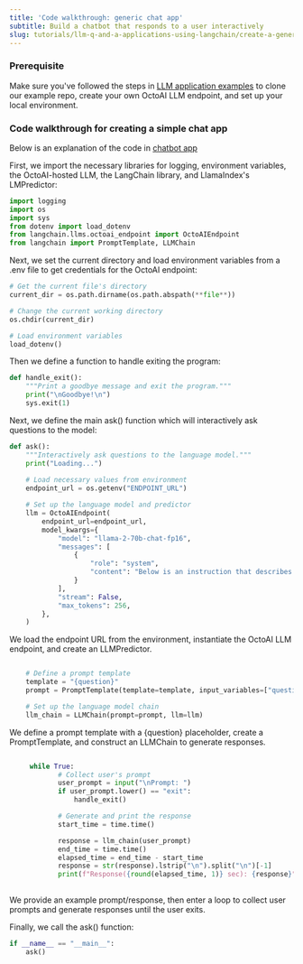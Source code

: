 ```yaml
---
title: 'Code walkthrough: generic chat app'
subtitle: Build a chatbot that responds to a user interactively
slug: tutorials/llm-q-and-a-applications-using-langchain/create-a-generic-chat-app
---
```



### Prerequisite

Make sure you've followed the steps in [LLM application examples](environment-setup.mdx) to clone our example repo, create your own OctoAI LLM endpoint, and set up your local environment.

### Code walkthrough for creating a simple chat app

Below is an explanation of the code in [chatbot app](https://github.com/octoml/hackathon-2023-rag/blob/main/pdf-qa/chat%5Fmain.py)

First, we import the necessary libraries for logging, environment variables, the OctoAI-hosted LLM, the LangChain library, and LlamaIndex's LMPredictor:

```Python Python
import logging
import os
import sys
from dotenv import load_dotenv
from langchain.llms.octoai_endpoint import OctoAIEndpoint
from langchain import PromptTemplate, LLMChain
```

Next, we set the current directory and load environment variables from a .env file to get credentials for the OctoAI endpoint:

```Python Python
# Get the current file's directory
current_dir = os.path.dirname(os.path.abspath(**file**))  

# Change the current working directory
os.chdir(current_dir)  

# Load environment variables
load_dotenv()
```

Then we define a function to handle exiting the program:

```Python Python
def handle_exit():  
    """Print a goodbye message and exit the program."""  
    print("\nGoodbye!\n")  
    sys.exit(1)
```

Next, we define the main ask() function which will interactively ask questions to the model:

```Python Python
def ask():  
    """Interactively ask questions to the language model."""  
    print("Loading...")
    
    # Load necessary values from environment
    endpoint_url = os.getenv("ENDPOINT_URL")

    # Set up the language model and predictor
    llm = OctoAIEndpoint(
        endpoint_url=endpoint_url,
        model_kwargs={
            "model": "llama-2-70b-chat-fp16",
            "messages": [
                {
                    "role": "system",
                    "content": "Below is an instruction that describes a task. Write a response that appropriately completes the request.",
                }
            ],
            "stream": False,
            "max_tokens": 256,
        },
    )

```

We load the endpoint URL from the environment, instantiate the OctoAI LLM endpoint, and create an LLMPredictor.

```Python Python

    # Define a prompt template
    template = "{question}"
    prompt = PromptTemplate(template=template, input_variables=["question"])

    # Set up the language model chain
    llm_chain = LLMChain(prompt=prompt, llm=llm)
```

We define a prompt template with a \{question} placeholder, create a PromptTemplate, and construct an LLMChain to generate responses.

```Python Python

     while True:
            # Collect user's prompt
            user_prompt = input("\nPrompt: ")
            if user_prompt.lower() == "exit":
                handle_exit()

            # Generate and print the response
            start_time = time.time()

            response = llm_chain(user_prompt)
            end_time = time.time()
            elapsed_time = end_time - start_time
            response = str(response).lstrip("\n").split("\n")[-1]
            print(f"Response({round(elapsed_time, 1)} sec): {response}") 
   
```

We provide an example prompt/response, then enter a loop to collect user prompts and generate responses until the user exits.

Finally, we call the ask() function:

```Python Python
if __name__ == "__main__":  
    ask()
```